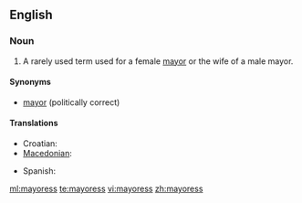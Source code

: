 ==English==

===Noun===
{{en-noun|mayoresses}}

# A rarely used term used for a female [[mayor]] or the wife of a male mayor.

====Synonyms====
* [[mayor]] (politically correct)

====Translations====
{{trans-top|female mayor}}
* Croatian: {{t-|hr|gradonačelnica|gradonáčelnica|f}}
* [[Macedonian]]: {{t|mk|градоначалничка|f|tr=gradonačálnička}}
{{trans-mid}}
* Spanish: {{t-|es|alcaldesa|f}}
{{trans-bottom}}

[[ml:mayoress]]
[[te:mayoress]]
[[vi:mayoress]]
[[zh:mayoress]]